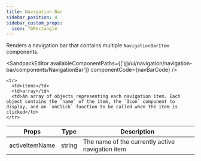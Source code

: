 ---
title: Navigation Bar
sidebar_position: 4
sidebar_custom_props:
  icon: TbRectangle
---


Renders a navigation bar that contains multiple `NavigationBarItem` components.

<Tabs>
<TabItem value="usage" label="Usage" default>

<SandpackEditor
  availableComponentPaths={['@/ui/navigation/navigation-bar/components/NavigationBar']}
  componentCode={navBarCode} 
/>
</TabItem>

<TabItem value="props" label="Props">

<table>
  <thead>
    <tr>
      <th>Props</th>
      <th>Type</th>
      <th>Description</th>
    </tr>
  </thead>

  <tbody>
    <tr>
      <td>activeItemName</td>
      <td>string</td>
      <td>The name of the currently active navigation item</td>
    </tr>

    <tr>
      <td>items</td>
      <td>array</td>
      <td>An array of objects representing each navigation item. Each object contains the `name` of the item, the `Icon` component to display, and an `onClick` function to be called when the item is clicked</td>
    </tr>

  </tbody>
</table>

</TabItem>

</Tabs>